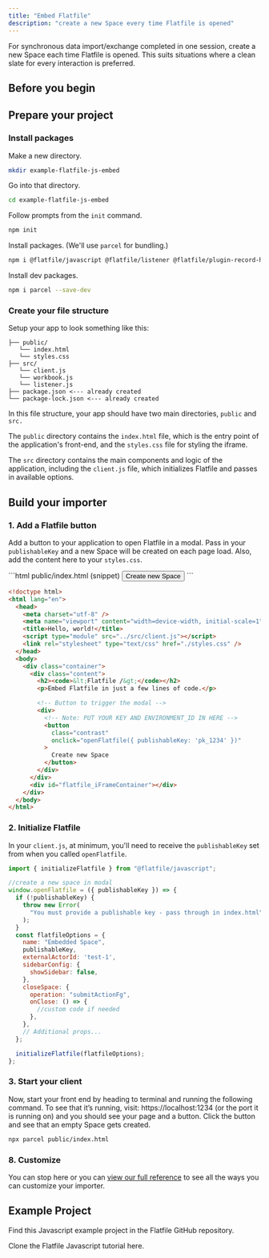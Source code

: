 ```yaml
---
title: "Embed Flatfile"
description: "create a new Space every time Flatfile is opened"
---
```


For synchronous data import/exchange completed in one session, create a new
Space each time Flatfile is opened. This suits situations where a clean slate
for every interaction is preferred.

## Before you begin

<Snippet file="shared/pk_needed.mdx" />

## Prepare your project

### Install packages

Make a new directory.

```bash
mkdir example-flatfile-js-embed
```

Go into that directory.

```bash
cd example-flatfile-js-embed
```

Follow prompts from the `init` command.

```bash
npm init
```

Install packages. (We'll use `parcel` for bundling.)

```bash
npm i @flatfile/javascript @flatfile/listener @flatfile/plugin-record-hook @flatfile/api flatfile
```

Install dev packages.

```bash
npm i parcel --save-dev
```

### Create your file structure

Setup your app to look something like this:

```
├── public/
   └── index.html
   └── styles.css
├── src/
   └── client.js
   └── workbook.js
   └── listener.js
├── package.json <--- already created
└── package-lock.json <--- already created
```

In this file structure, your app should have two main directories, `public` and
`src.`

The `public` directory contains the `index.html` file, which is the entry point
of the application's front-end, and the `styles.css` file for styling the
iframe.

The `src` directory contains the main components and logic of the application,
including the `client.js` file, which initializes Flatfile and passes in
available options.

## Build your importer

### 1. Add a Flatfile button

Add a button to your application to open Flatfile in a modal. Pass in your
`publishableKey` and a new Space will be created on each page load. Also, add
the content here to your `styles.css`.

<CodeGroup>
```html public/index.html (snippet)
<button
  onclick="openFlatfile({ publishableKey: 'pk_1234'})"
>
  Create new Space
</button>
```

```html public/index.html (full page)
<!doctype html>
<html lang="en">
  <head>
    <meta charset="utf-8" />
    <meta name="viewport" content="width=device-width, initial-scale=1" />
    <title>Hello, world!</title>
    <script type="module" src="../src/client.js"></script>
    <link rel="stylesheet" type="text/css" href="./styles.css" />
  </head>
  <body>
    <div class="container">
      <div class="content">
        <h2><code>&lt;Flatfile /&gt;</code></h2>
        <p>Embed Flatfile in just a few lines of code.</p>

        <!-- Button to trigger the modal -->
        <div>
          <!-- Note: PUT YOUR KEY AND ENVIRONMENT_ID IN HERE -->
          <button
            class="contrast"
            onclick="openFlatfile({ publishableKey: 'pk_1234' })"
          >
            Create new Space
          </button>
        </div>
      </div>
      <div id="flatfile_iFrameContainer"></div>
    </div>
  </body>
</html>
```

<Snippet file="shared/iframeStyles.mdx" />

</CodeGroup>

### 2. Initialize Flatfile

In your `client.js`, at minimum, you'll need to receive the `publishableKey` set
from when you called `openFlatfile`.

```js src/client.js
import { initializeFlatfile } from "@flatfile/javascript";

//create a new space in modal
window.openFlatfile = ({ publishableKey }) => {
  if (!publishableKey) {
    throw new Error(
      "You must provide a publishable key - pass through in index.html",
    );
  }
  const flatfileOptions = {
    name: "Embedded Space",
    publishableKey,
    externalActorId: 'test-1',
    sidebarConfig: {
      showSidebar: false,
    },
    closeSpace: {
      operation: "submitActionFg",
      onClose: () => {
        //custom code if needed
      },
    },
    // Additional props...
  };

  initializeFlatfile(flatfileOptions);
};
```

### 3. Start your client

Now, start your front end by heading to terminal and running the following
command. To see that it’s running, visit: https://localhost:1234 (or the port it
is running on) and you should see your page and a button. Click the button and
see that an empty Space gets created.

```bash
npx parcel public/index.html
```

<Snippet file="shared/embedded_listener.mdx" />

### 8. Customize

You can stop here or you can [view our full reference](../reference/common) to
see all the ways you can customize your importer.

## Example Project

Find this Javascript example project in the Flatfile GitHub repository.

<CardGroup cols={1}>
  <Card
    title="create-flatfile-javascript"
    icon="js"
    href="https://github.com/FlatFilers/create-flatfile-javascript"
  >
    Clone the Flatfile Javascript tutorial here.
  </Card>
</CardGroup>
